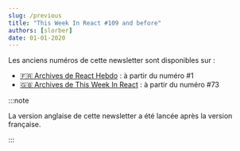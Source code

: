 ```yaml
---
slug: /previous
title: "This Week In React #109 and before"
authors: [slorber]
date: 01-01-2020
---
```


Les anciens numéros de cette newsletter sont disponibles sur :

- [🇫🇷 Archives de React Hebdo](https://thisweekinreact.com/fr/archive) : à partir du numéro #1
- [🇬🇧 Archives de This Week In React](https://thisweekinreact.com/archive) : à partir du numéro #73

:::note

La version anglaise de cette newsletter a été lancée après la version française.

:::